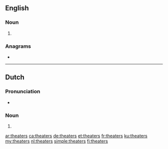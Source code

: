 {{also|Theaters}}
==English==

===Noun===
{{head|en|noun plural form}}

# {{plural of|theater|lang=en}}

===Anagrams===
* {{l|en|theatres}}

----

==Dutch==

===Pronunciation===
* {{audio|Nl-theaters.ogg|Audio|lang=nl}}

===Noun===
{{head|nl|noun plural form}}

# {{nl-noun form of|pl|theater}}

[[ar:theaters]]
[[ca:theaters]]
[[de:theaters]]
[[et:theaters]]
[[fr:theaters]]
[[ku:theaters]]
[[my:theaters]]
[[nl:theaters]]
[[simple:theaters]]
[[fi:theaters]]